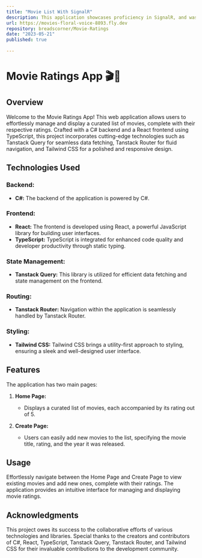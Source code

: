 ```yaml
---
title: "Movie List With SignalR"
description: This application showcases proficiency in SignalR, and was developed for an assignment in my fourth term. The implemented CRUD functionalities demonstrate live updates across multiple browser windows, facilitated by the use of SignalR.
url: https://movies-floral-voice-8893.fly.dev
repository: breadscorner/Movie-Ratings
date: "2023-05-21"
published: true
  
---
```



# Movie Ratings App 🎬🍿

## Overview

Welcome to the Movie Ratings App! This web application allows users to effortlessly manage and display a curated list of movies, complete with their respective ratings. Crafted with a C# backend and a React frontend using TypeScript, this project incorporates cutting-edge technologies such as Tanstack Query for seamless data fetching, Tanstack Router for fluid navigation, and Tailwind CSS for a polished and responsive design.

## Technologies Used

### Backend:
- **C#:** The backend of the application is powered by C#.

### Frontend:
- **React:** The frontend is developed using React, a powerful JavaScript library for building user interfaces.
- **TypeScript:** TypeScript is integrated for enhanced code quality and developer productivity through static typing.

### State Management:
- **Tanstack Query:** This library is utilized for efficient data fetching and state management on the frontend.

### Routing:
- **Tanstack Router:** Navigation within the application is seamlessly handled by Tanstack Router.

### Styling:
- **Tailwind CSS:** Tailwind CSS brings a utility-first approach to styling, ensuring a sleek and well-designed user interface.

## Features

The application has two main pages:

1. **Home Page:**
   - Displays a curated list of movies, each accompanied by its rating out of 5.

2. **Create Page:**
   - Users can easily add new movies to the list, specifying the movie title, rating, and the year it was released.

## Usage

Effortlessly navigate between the Home Page and Create Page to view existing movies and add new ones, complete with their ratings. The application provides an intuitive interface for managing and displaying movie ratings.

## Acknowledgments

This project owes its success to the collaborative efforts of various technologies and libraries. Special thanks to the creators and contributors of C#, React, TypeScript, Tanstack Query, Tanstack Router, and Tailwind CSS for their invaluable contributions to the development community.